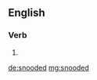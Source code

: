 ==English==

===Verb===
{{head|en|verb form}}

# {{en-past of|snood}}

[[de:snooded]]
[[mg:snooded]]